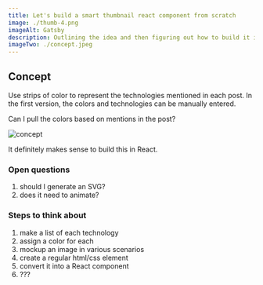 ```yaml
--- 
title: Let's build a smart thumbnail react component from scratch
image: ./thumb-4.png
imageAlt: Gatsby
description: Outlining the idea and then figuring out how to build it in React
imageTwo: ./concept.jpeg
---
```


## Concept

Use strips of color to represent the technologies mentioned in each post. In the first version, the colors and technologies can be manually entered. 

Can I pull the colors based on mentions in the post? 

<Img src={conceptThumb} alt="concept"/>

It definitely makes sense to build this in React. 

### Open questions
1. should I generate an SVG? 
2. does it need to animate?


### Steps to think about

1. make a list of each technology
2. assign a color for each
3. mockup an image in various scenarios
4. create a regular html/css element 
5. convert it into a React component
6. ???